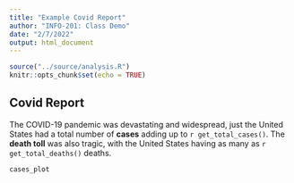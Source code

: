 ```yaml
---
title: "Example Covid Report"
author: "INFO-201: Class Demo"
date: "2/7/2022"
output: html_document
---
```


```r
source("../source/analysis.R")
knitr::opts_chunk$set(echo = TRUE)
```

## Covid Report
The COVID-19 pandemic was devastating and widespread, just the United States had a total number of **cases** adding up to `r get_total_cases()`. The **death toll** was also tragic, with the United States having as many as `r get_total_deaths()` deaths.


``` r
cases_plot
```


